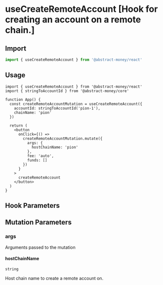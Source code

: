 
# useCreateRemoteAccount [Hook for creating an account on a remote chain.]

## Import

```ts twoslash 
import { useCreateRemoteAccount } from '@abstract-money/react'
```

## Usage

```tsx twoslash [index.tsx]
import { useCreateRemoteAccount } from '@abstract-money/react'
import { stringToAccountId } from '@abstract-money/core'

function App() {
  const createRemoteAccountMutation = useCreateRemoteAccount({
    accountId: stringToAccountId('pion-1'),
    chainName: 'pion'
  })

  return (
    <button
      onClick={() =>
        createRemoteAccountMutation.mutate({
          args: {
            hostChainName: 'pion'
          },
          fee: 'auto',
          funds: []
        })
      }
    >
      createRemoteAccount
    </button>
  )
}
```

## Hook Parameters
<ParameterCommonSnippet/>
<ParameterExtraSnippet />
<ParameterMutationSnippet />

## Mutation Parameters
### args
Arguments passed to the mutation

#### hostChainName
`string`

Host chain name to create a remote account on.

<MutationParametersSnippet />
